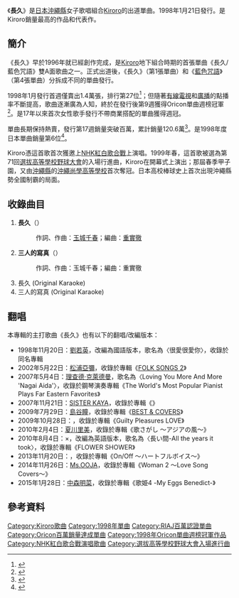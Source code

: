 {{Infobox Single|
| Name = 長久<br />{{lang|ja|長い間}}
| Artist = [[Kiroro|Kiroro]]
| Released = 1998年1月21日<br/>2002年2月21日（再發售）
| Recorded =
| Genre = [[J-POP|J-POP]]
| Length = 18分18秒
| Label = [[Victor_Entertainment|Victor Entertainment]]
| Producer =
| Chart position=
* 週間最高排行第1位（[[Oricon|Oricon]]）
* 1998年3月、4月度月間排名3位（Oricon）
* 1998年5月度月間排名12位（Oricon）
* 1998年度年間排行第6位（Oricon）
| Certification = Million（[[日本唱片協會|日本唱片協會]]）
| Last single = -
| This single = '''長久'''<br/>（1998年）
| Next single = [[向著未來|向著未來]]<br/>（1998年）
}}
{{japanese|japanese=長い間|kana=ながいあいだ|romaji=Nagai Aida}}
《'''長久'''》是[[日本|日本]][[沖繩縣|沖繩縣]]女子歌唱組合[[Kiroro|Kiroro]]的出道單曲。1998年1月21日發行。是Kiroro銷量最高的作品和代表作。

== 簡介 ==
《長久》早於1996年就已經創作完成，是[[Kiroro|Kiroro]]地下組合時期的首張單曲《長久/藍色咒語》雙A面歌曲之一。正式出道後，《長久》（第1張單曲）和《[[藍色咒語|藍色咒語]]》（第4張單曲）分拆成不同的單曲發行。

1998年1月發行首週僅賣出1.4萬張，排行第27位<ref>{{Cite web |url=http://www.musictvprogram.com/corner-ranking-1998-2-2.html |script-title=ja:1998年2月2日付 シングルチャートTOP10 |language=ja |dead-url=yes }}</ref>；但隨著[[有線電視|有線電視]]和[[廣播|廣播]]的點播率不斷提高，歌曲逐漸廣為人知，終於在發行後第9週獲得Oricon單曲週榜冠軍<ref>{{Cite web |url=http://www.musictvprogram.com/corner-ranking-1998-3-30.html |script-title=ja:1998年3月30日付 シングルチャート TOP10 |language=ja |dead-url=yes }}</ref>。是17年以來首次女性歌手發行不帶商業搭配的單曲獲得週冠。

單曲長期保持熱賣，發行第17週銷量突破百萬，累計銷量120.6萬<ref>{{Cite web |url=http://www.musictvprogram.com/corner-ranking-single.html |script-title=ja:歴代シングルランキング TOP242 |language=ja |access-date=2010-07-26 |archive-url=https://web.archive.org/web/20100827183309/http://www.musictvprogram.com/corner-ranking-single.html |archive-date=2010-08-27 |dead-url=yes }}</ref>。是1998年度日本單曲銷量第6位<ref>{{Cite web |url=http://www.musictvprogram.com/corner-ranking-1998.html |script-title=ja:1998年間シングルランキング TOP100 |language=ja |accessdate=2010-07-26 |archive-date=2010-11-02 |archive-url=https://web.archive.org/web/20101102231929/http://www.musictvprogram.com/corner-ranking-1998.html |dead-url=yes }}</ref>。

Kiroro憑這首歌首次獲邀上[[NHK紅白歌合戰|NHK紅白歌合戰]]上演唱。1999年春，這首歌被選為第71回[[選拔高等學校野球大會|選拔高等學校野球大會]]的入場行進曲，Kiroro在開幕式上演出；那屆春季甲子園，又由[[沖繩縣|沖繩縣]]的[[沖繩尚學高等學校·附屬中學校|沖繩尚學高等學校]]首次奪冠。日本高校棒球史上首次出現沖繩縣勢全國制霸的局面。

== 收錄曲目 ==
# '''長久'''（{{lang|ja|長い間}}）
#: 作詞、作曲：[[玉城千春|玉城千春]]；編曲：[[重實徹|重實徹]]
# '''三人的寫真'''（{{lang|ja|3人の写真}}）
#: 作詞、作曲：玉城千春；編曲：重實徹
# 長久 (Original Karaoke)
# 三人的寫真 (Original Karaoke)

== 翻唱 ==
本專輯的主打歌曲《長久》也有以下的翻唱/改編版本：
*1998年11月20日：[[劉若英|劉若英]]，改編為國語版本，歌名為〈很愛很愛你〉，收錄於同名專輯
*2002年5月22日：[[松浦亞彌|松浦亞彌]]，收錄於專輯《[[FOLK_SONGS_2|FOLK SONGS 2]]》
*2007年5月4日：[[理查德·克萊德曼|理查德·克萊德曼]]，歌名為〈Loving You More And More 'Nagai Aida'〉，收錄於鋼琴演奏專輯《The World's Most Popular Pianist Plays Far Eastern Favorites》
*2007年11月21日：[[SISTER_KAYA|SISTER KAYA]]，收錄於專輯《{{lang|ja|たからもの3}}》
*2009年7月29日：[[島谷瞳|島谷瞳]]，收錄於專輯《[[BEST_&_COVERS|BEST & COVERS]]》
*2009年10月28日：{{link-en|史葛·梅菲|Scott Murphy (musician)}}，收錄於專輯《Guilty Pleasures LOVE》
*2010年2月4日：[[夏川里美|夏川里美]]，收錄於專輯《歌さがし ～アジアの風～》
*2010年8月4日：{{link-ja|cargo}}×{{link-ja|加賀美聖良|加賀美セイラ|seira}}，改編為英語版本，歌名為〈長い間-All the years it took〉，收錄於專輯《FLOWER SHOWER》
*2013年11月20日：{{link-ja|土佐拓也}}，收錄於專輯《On/Off ～ハートフルボイス～》
*2014年11月26日：[[Ms.OOJA|Ms.OOJA]]，收錄於專輯《Woman 2 〜Love Song Covers〜》
*2015年1月28日：[[中森明菜|中森明菜]]，收錄於專輯《歌姫4 -My Eggs Benedict-》

== 參考資料 ==
{{reflist}}

{{選拔高等學校野球大會入場進行曲}}
{{Oricon單曲週榜冠軍 (1998年)|1998年3月30日}}

{{DEFAULTSORT:Nagai Aida}}
[[Category:Kiroro歌曲|Category:Kiroro歌曲]]
[[Category:1998年單曲|Category:1998年單曲]]
[[Category:RIAJ百萬認證單曲|Category:RIAJ百萬認證單曲]]
[[Category:Oricon百萬銷量達成單曲|Category:Oricon百萬銷量達成單曲]]
[[Category:1998年Oricon單曲週榜冠軍作品|Category:1998年Oricon單曲週榜冠軍作品]]
[[Category:NHK紅白歌合戰演唱歌曲|Category:NHK紅白歌合戰演唱歌曲]]
[[Category:選拔高等學校野球大會入場進行曲|Category:選拔高等學校野球大會入場進行曲]]